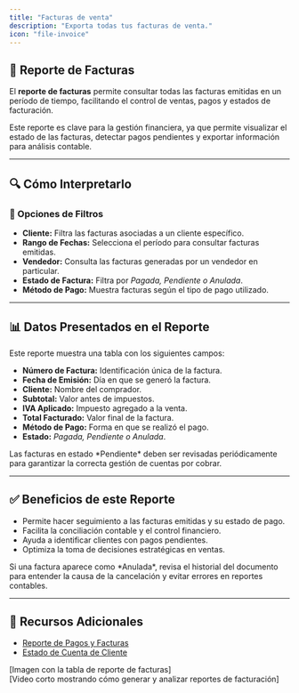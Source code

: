 ```yaml
---
title: "Facturas de venta"
description: "Exporta todas tus facturas de venta."
icon: "file-invoice"
---
```


## 🧾 Reporte de Facturas  

El **reporte de facturas** permite consultar todas las facturas emitidas en un período de tiempo, facilitando el control de ventas, pagos y estados de facturación.

<Info>
Este reporte es clave para la gestión financiera, ya que permite visualizar el estado de las facturas, detectar pagos pendientes y exportar información para análisis contable.
</Info>

---

## 🔍 Cómo Interpretarlo  

### 🔹 Opciones de Filtros  

- **Cliente:** Filtra las facturas asociadas a un cliente específico.  
- **Rango de Fechas:** Selecciona el período para consultar facturas emitidas.  
- **Vendedor:** Consulta las facturas generadas por un vendedor en particular.  
- **Estado de Factura:** Filtra por *Pagada, Pendiente o Anulada*.  
- **Método de Pago:** Muestra facturas según el tipo de pago utilizado.  

---

## 📊 Datos Presentados en el Reporte  

Este reporte muestra una tabla con los siguientes campos:

- **Número de Factura:** Identificación única de la factura.  
- **Fecha de Emisión:** Día en que se generó la factura.  
- **Cliente:** Nombre del comprador.  
- **Subtotal:** Valor antes de impuestos.  
- **IVA Aplicado:** Impuesto agregado a la venta.  
- **Total Facturado:** Valor final de la factura.  
- **Método de Pago:** Forma en que se realizó el pago.  
- **Estado:** *Pagada, Pendiente o Anulada*.  

<Check>
Las facturas en estado *Pendiente* deben ser revisadas periódicamente para garantizar la correcta gestión de cuentas por cobrar.
</Check>

---

## ✅ Beneficios de este Reporte  

- Permite hacer seguimiento a las facturas emitidas y su estado de pago.  
- Facilita la conciliación contable y el control financiero.  
- Ayuda a identificar clientes con pagos pendientes.  
- Optimiza la toma de decisiones estratégicas en ventas.  

<Tip>
Si una factura aparece como *Anulada*, revisa el historial del documento para entender la causa de la cancelación y evitar errores en reportes contables.
</Tip>

---

## 🔗 Recursos Adicionales  

- [Reporte de Pagos y Facturas](https://ayuda.gestoru.com/reportes/reportes-ventas/pagos-facturas-remisiones)  
- [Estado de Cuenta de Cliente](https://ayuda.gestoru.com/reportes/reportes-administrativos/estado-cuenta-cliente)  

[Imagen con la tabla de reporte de facturas]  
[Video corto mostrando cómo generar y analizar reportes de facturación]  
